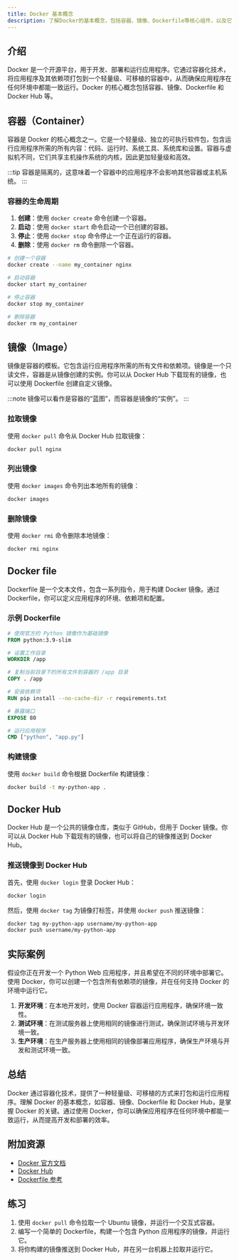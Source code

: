 ```yaml
---
title: Docker 基本概念
description: 了解Docker的基本概念，包括容器、镜像、Dockerfile等核心组件，以及它们如何协同工作。
---
```


## 介绍

Docker 是一个开源平台，用于开发、部署和运行应用程序。它通过容器化技术，将应用程序及其依赖项打包到一个轻量级、可移植的容器中，从而确保应用程序在任何环境中都能一致运行。Docker 的核心概念包括容器、镜像、Dockerfile 和 Docker Hub 等。

## 容器（Container）

容器是 Docker 的核心概念之一。它是一个轻量级、独立的可执行软件包，包含运行应用程序所需的所有内容：代码、运行时、系统工具、系统库和设置。容器与虚拟机不同，它们共享主机操作系统的内核，因此更加轻量级和高效。

:::tip
容器是隔离的，这意味着一个容器中的应用程序不会影响其他容器或主机系统。
:::

### 容器的生命周期

1. **创建**：使用 `docker create` 命令创建一个容器。
2. **启动**：使用 `docker start` 命令启动一个已创建的容器。
3. **停止**：使用 `docker stop` 命令停止一个正在运行的容器。
4. **删除**：使用 `docker rm` 命令删除一个容器。

```bash
# 创建一个容器
docker create --name my_container nginx

# 启动容器
docker start my_container

# 停止容器
docker stop my_container

# 删除容器
docker rm my_container
```

## 镜像（Image）

镜像是容器的模板。它包含运行应用程序所需的所有文件和依赖项。镜像是一个只读文件，容器是从镜像创建的实例。你可以从 Docker Hub 下载现有的镜像，也可以使用 Dockerfile 创建自定义镜像。

:::note
镜像可以看作是容器的“蓝图”，而容器是镜像的“实例”。
:::

### 拉取镜像

使用 `docker pull` 命令从 Docker Hub 拉取镜像：

```bash
docker pull nginx
```

### 列出镜像

使用 `docker images` 命令列出本地所有的镜像：

```bash
docker images
```

### 删除镜像

使用 `docker rmi` 命令删除本地镜像：

```bash
docker rmi nginx
```

## Docker file

Dockerfile 是一个文本文件，包含一系列指令，用于构建 Docker 镜像。通过 Dockerfile，你可以定义应用程序的环境、依赖项和配置。

### 示例 Dockerfile

```dockerfile
# 使用官方的 Python 镜像作为基础镜像
FROM python:3.9-slim

# 设置工作目录
WORKDIR /app

# 复制当前目录下的所有文件到容器的 /app 目录
COPY . /app

# 安装依赖项
RUN pip install --no-cache-dir -r requirements.txt

# 暴露端口
EXPOSE 80

# 运行应用程序
CMD ["python", "app.py"]
```

### 构建镜像

使用 `docker build` 命令根据 Dockerfile 构建镜像：

```bash
docker build -t my-python-app .
```

## Docker Hub

Docker Hub 是一个公共的镜像仓库，类似于 GitHub，但用于 Docker 镜像。你可以从 Docker Hub 下载现有的镜像，也可以将自己的镜像推送到 Docker Hub。

### 推送镜像到 Docker Hub

首先，使用 `docker login` 登录 Docker Hub：

```bash
docker login
```

然后，使用 `docker tag` 为镜像打标签，并使用 `docker push` 推送镜像：

```bash
docker tag my-python-app username/my-python-app
docker push username/my-python-app
```

## 实际案例

假设你正在开发一个 Python Web 应用程序，并且希望在不同的环境中部署它。使用 Docker，你可以创建一个包含所有依赖项的镜像，并在任何支持 Docker 的环境中运行它。

1. **开发环境**：在本地开发时，使用 Docker 容器运行应用程序，确保环境一致性。
2. **测试环境**：在测试服务器上使用相同的镜像进行测试，确保测试环境与开发环境一致。
3. **生产环境**：在生产服务器上使用相同的镜像部署应用程序，确保生产环境与开发和测试环境一致。

## 总结

Docker 通过容器化技术，提供了一种轻量级、可移植的方式来打包和运行应用程序。理解 Docker 的基本概念，如容器、镜像、Dockerfile 和 Docker Hub，是掌握 Docker 的关键。通过使用 Docker，你可以确保应用程序在任何环境中都能一致运行，从而提高开发和部署的效率。

## 附加资源

- [Docker 官方文档](https://docs.docker.com/)
- [Docker Hub](https://hub.docker.com/)
- [Dockerfile 参考](https://docs.docker.com/engine/reference/builder/)

## 练习

1. 使用 `docker pull` 命令拉取一个 Ubuntu 镜像，并运行一个交互式容器。
2. 编写一个简单的 Dockerfile，构建一个包含 Python 应用程序的镜像，并运行它。
3. 将你构建的镜像推送到 Docker Hub，并在另一台机器上拉取并运行它。
